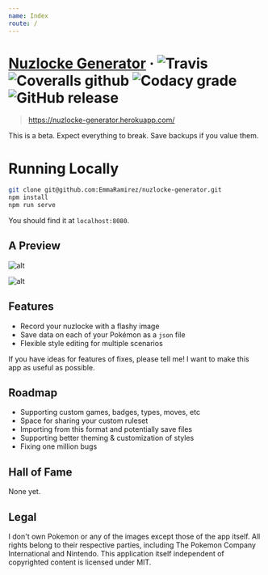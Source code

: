 ```yaml
---
name: Index
route: /
---
```


# [Nuzlocke Generator](https://nuzlocke-generator.herokuapp.com/) · ![Travis](https://img.shields.io/travis/EmmaRamirez/nuzlocke-generator.svg?style=flat-square)  ![Coveralls github](https://img.shields.io/coveralls/github/EmmaRamirez/nuzlocke-generator.svg?style=flat-square) ![Codacy grade](https://img.shields.io/codacy/grade/a41d81bbd4ad4479a0c71a1739707bf4.svg?style=flat-square) ![GitHub release](https://img.shields.io/github/release/EmmaRamirez/nuzlocke-generator.svg?style=flat-square)

> https://nuzlocke-generator.herokuapp.com/

This is a beta. Expect everything to break. Save backups if you value them.

# Running Locally

```bash
git clone git@github.com:EmmaRamirez/nuzlocke-generator.git
npm install
npm run serve
```

You should find it at `localhost:8080`.

## A Preview

![alt](./src/assets/media-one.png)

![alt](./src/assets/media-two.png)

## Features
- Record your nuzlocke with a flashy image
- Save data on each of your Pokémon as a `json` file
- Flexible style editing for multiple scenarios

If you have ideas for features of fixes, please tell me! I want to make this app as useful as possible.

## Roadmap
- Supporting custom games, badges, types, moves, etc
- Space for sharing your custom ruleset
- Importing from this format and potentially save files
- Supporting better theming & customization of styles
- Fixing one million bugs

## Hall of Fame

None yet.

## Legal

I don't own Pokemon or any of the images except those of the app itself. All rights belong to their respective parties, including The Pokemon Company International and Nintendo. This application itself independent of copyrighted content is licensed under MIT.